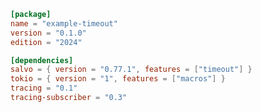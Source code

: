 ```toml  title="timeout/Cargo.toml"
[package]
name = "example-timeout"
version = "0.1.0"
edition = "2024"

[dependencies]
salvo = { version = "0.77.1", features = ["timeout"] }
tokio = { version = "1", features = ["macros"] }
tracing = "0.1"
tracing-subscriber = "0.3"

```